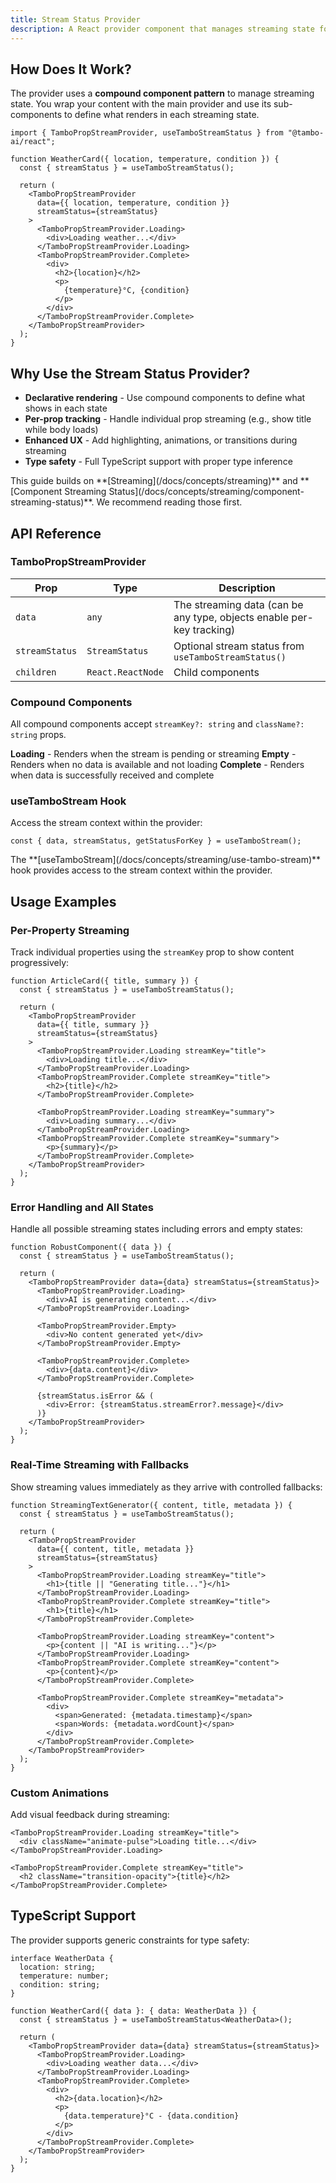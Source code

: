 ```yaml
---
title: Stream Status Provider
description: A React provider component that manages streaming state for AI-generated component props with compound components.
---
```


## How Does It Work?

The provider uses a **compound component pattern** to manage streaming state. You wrap your content with the main provider and use its sub-components to define what renders in each streaming state.

```tsx title="basic-usage.tsx"
import { TamboPropStreamProvider, useTamboStreamStatus } from "@tambo-ai/react";

function WeatherCard({ location, temperature, condition }) {
  const { streamStatus } = useTamboStreamStatus();

  return (
    <TamboPropStreamProvider
      data={{ location, temperature, condition }}
      streamStatus={streamStatus}
    >
      <TamboPropStreamProvider.Loading>
        <div>Loading weather...</div>
      </TamboPropStreamProvider.Loading>
      <TamboPropStreamProvider.Complete>
        <div>
          <h2>{location}</h2>
          <p>
            {temperature}°C, {condition}
          </p>
        </div>
      </TamboPropStreamProvider.Complete>
    </TamboPropStreamProvider>
  );
}
```

## Why Use the Stream Status Provider?

- **Declarative rendering** - Use compound components to define what shows in each state
- **Per-prop tracking** - Handle individual prop streaming (e.g., show title while body loads)
- **Enhanced UX** - Add highlighting, animations, or transitions during streaming
- **Type safety** - Full TypeScript support with proper type inference

<Callout type="info" title="Building on Previous Concepts">
  This guide builds on **[Streaming](/docs/concepts/streaming)** and
  **[Component Streaming
  Status](/docs/concepts/streaming/component-streaming-status)**. We recommend
  reading those first.
</Callout>

## API Reference

### TamboPropStreamProvider

| Prop           | Type              | Description                                                           |
| -------------- | ----------------- | --------------------------------------------------------------------- |
| `data`         | `any`             | The streaming data (can be any type, objects enable per-key tracking) |
| `streamStatus` | `StreamStatus`    | Optional stream status from `useTamboStreamStatus()`                  |
| `children`     | `React.ReactNode` | Child components                                                      |

### Compound Components

All compound components accept `streamKey?: string` and `className?: string` props.

**Loading** - Renders when the stream is pending or streaming
**Empty** - Renders when no data is available and not loading
**Complete** - Renders when data is successfully received and complete

### useTamboStream Hook

Access the stream context within the provider:

```tsx
const { data, streamStatus, getStatusForKey } = useTamboStream();
```

<Callout type="info" title="useTamboStream Hook">
  The **[useTamboStream](/docs/concepts/streaming/use-tambo-stream)** hook
  provides access to the stream context within the provider.
</Callout>

## Usage Examples

### Per-Property Streaming

Track individual properties using the `streamKey` prop to show content progressively:

```tsx title="per-property-streaming.tsx"
function ArticleCard({ title, summary }) {
  const { streamStatus } = useTamboStreamStatus();

  return (
    <TamboPropStreamProvider
      data={{ title, summary }}
      streamStatus={streamStatus}
    >
      <TamboPropStreamProvider.Loading streamKey="title">
        <div>Loading title...</div>
      </TamboPropStreamProvider.Loading>
      <TamboPropStreamProvider.Complete streamKey="title">
        <h2>{title}</h2>
      </TamboPropStreamProvider.Complete>

      <TamboPropStreamProvider.Loading streamKey="summary">
        <div>Loading summary...</div>
      </TamboPropStreamProvider.Loading>
      <TamboPropStreamProvider.Complete streamKey="summary">
        <p>{summary}</p>
      </TamboPropStreamProvider.Complete>
    </TamboPropStreamProvider>
  );
}
```

### Error Handling and All States

Handle all possible streaming states including errors and empty states:

```tsx title="complete-error-handling.tsx"
function RobustComponent({ data }) {
  const { streamStatus } = useTamboStreamStatus();

  return (
    <TamboPropStreamProvider data={data} streamStatus={streamStatus}>
      <TamboPropStreamProvider.Loading>
        <div>AI is generating content...</div>
      </TamboPropStreamProvider.Loading>

      <TamboPropStreamProvider.Empty>
        <div>No content generated yet</div>
      </TamboPropStreamProvider.Empty>

      <TamboPropStreamProvider.Complete>
        <div>{data.content}</div>
      </TamboPropStreamProvider.Complete>

      {streamStatus.isError && (
        <div>Error: {streamStatus.streamError?.message}</div>
      )}
    </TamboPropStreamProvider>
  );
}
```

### Real-Time Streaming with Fallbacks

Show streaming values immediately as they arrive with controlled fallbacks:

```tsx title="real-time-streaming.tsx"
function StreamingTextGenerator({ content, title, metadata }) {
  const { streamStatus } = useTamboStreamStatus();

  return (
    <TamboPropStreamProvider
      data={{ content, title, metadata }}
      streamStatus={streamStatus}
    >
      <TamboPropStreamProvider.Loading streamKey="title">
        <h1>{title || "Generating title..."}</h1>
      </TamboPropStreamProvider.Loading>
      <TamboPropStreamProvider.Complete streamKey="title">
        <h1>{title}</h1>
      </TamboPropStreamProvider.Complete>

      <TamboPropStreamProvider.Loading streamKey="content">
        <p>{content || "AI is writing..."}</p>
      </TamboPropStreamProvider.Loading>
      <TamboPropStreamProvider.Complete streamKey="content">
        <p>{content}</p>
      </TamboPropStreamProvider.Complete>

      <TamboPropStreamProvider.Complete streamKey="metadata">
        <div>
          <span>Generated: {metadata.timestamp}</span>
          <span>Words: {metadata.wordCount}</span>
        </div>
      </TamboPropStreamProvider.Complete>
    </TamboPropStreamProvider>
  );
}
```

### Custom Animations

Add visual feedback during streaming:

```tsx title="custom-animations.tsx"
<TamboPropStreamProvider.Loading streamKey="title">
  <div className="animate-pulse">Loading title...</div>
</TamboPropStreamProvider.Loading>

<TamboPropStreamProvider.Complete streamKey="title">
  <h2 className="transition-opacity">{title}</h2>
</TamboPropStreamProvider.Complete>
```

## TypeScript Support

The provider supports generic constraints for type safety:

```tsx title="typescript-support.tsx"
interface WeatherData {
  location: string;
  temperature: number;
  condition: string;
}

function WeatherCard({ data }: { data: WeatherData }) {
  const { streamStatus } = useTamboStreamStatus<WeatherData>();

  return (
    <TamboPropStreamProvider data={data} streamStatus={streamStatus}>
      <TamboPropStreamProvider.Loading>
        <div>Loading weather data...</div>
      </TamboPropStreamProvider.Loading>
      <TamboPropStreamProvider.Complete>
        <div>
          <h2>{data.location}</h2>
          <p>
            {data.temperature}°C - {data.condition}
          </p>
        </div>
      </TamboPropStreamProvider.Complete>
    </TamboPropStreamProvider>
  );
}
```
